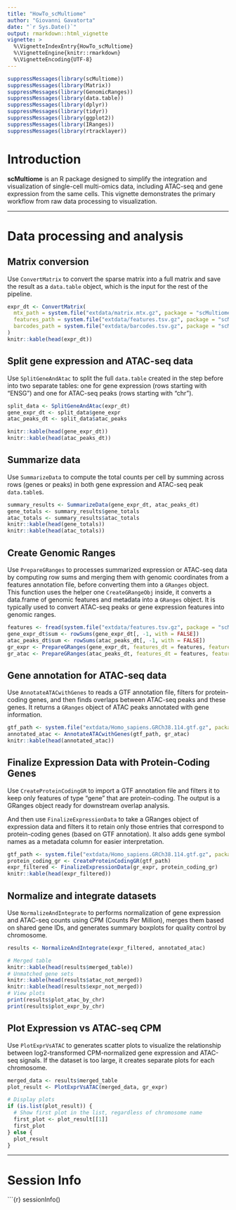 ```yaml
---
title: "HowTo_scMultiome"
author: "Giovanni Gavatorta"
date: "`r Sys.Date()`"
output: rmarkdown::html_vignette
vignette: >
  %\VignetteIndexEntry{HowTo_scMultiome}
  %\VignetteEngine{knitr::rmarkdown}
  %\VignetteEncoding{UTF-8}
---
```


```r
suppressMessages(library(scMultiome))
suppressMessages(library(Matrix))
suppressMessages(library(GenomicRanges))
suppressMessages(library(data.table))
suppressMessages(library(dplyr)) 
suppressMessages(library(tidyr)) 
suppressMessages(library(ggplot2))
suppressMessages(library(IRanges))
suppressMessages(library(rtracklayer))
```

# Introduction

**scMultiome** is an R package designed to simplify the integration and visualization of single-cell multi-omics data, including ATAC-seq and gene expression from the same cells. This vignette demonstrates the primary workflow from raw data processing to visualization.

------------------------------------------------------------------------

# Data processing and analysis

## Matrix conversion

Use `ConvertMatrix` to convert the sparse matrix into a full matrix and save the result as a `data.table` object, which is the input for the rest of the pipeline.

```r
expr_dt <- ConvertMatrix(
  mtx_path = system.file("extdata/matrix.mtx.gz", package = "scMultiome"),
  features_path = system.file("extdata/features.tsv.gz", package = "scMultiome"),
  barcodes_path = system.file("extdata/barcodes.tsv.gz", package = "scMultiome")
)
knitr::kable(head(expr_dt))
```

## Split gene expression and ATAC-seq data

Use `SplitGeneAndAtac` to split the full `data.table` created in the step before into two separate tables: one for gene expression (rows starting with "ENSG") and one for ATAC-seq peaks (rows starting with "chr").

```r
split_data <- SplitGeneAndAtac(expr_dt)
gene_expr_dt <- split_data$gene_expr
atac_peaks_dt <- split_data$atac_peaks

knitr::kable(head(gene_expr_dt))
knitr::kable(head(atac_peaks_dt))
```

## Summarize data

Use `SummarizeData` to compute the total counts per cell by summing across rows (genes or peaks) in both gene expression and ATAC-seq peak `data.table`s.

```r
summary_results <- SummarizeData(gene_expr_dt, atac_peaks_dt)
gene_totals <- summary_results$gene_totals
atac_totals <- summary_results$atac_totals
knitr::kable(head(gene_totals))
knitr::kable(head(atac_totals))
```

## Create Genomic Ranges
Use `PrepareGRanges` to processes summarized expression or ATAC-seq data by computing row sums and merging them with genomic coordinates from a features annotation file, before converting them into a `GRanges` object.<br>
This function uses the helper one `CreateGRangeObj` inside, it converts a data.frame of genomic features and metadata into a `GRanges` object. It is typically used to convert ATAC-seq peaks or gene expression features into genomic ranges.

```r
features <- fread(system.file("extdata/features.tsv.gz", package = "scMultiome"), header = FALSE)
gene_expr_dt$sum <- rowSums(gene_expr_dt[, -1, with = FALSE])
atac_peaks_dt$sum <- rowSums(atac_peaks_dt[, -1, with = FALSE])
gr_expr <- PrepareGRanges(gene_expr_dt, features_dt = features, feature_id = "Expr")
gr_atac <- PrepareGRanges(atac_peaks_dt, features_dt = features, feature_id = "ATAC")
```

## Gene annotation for ATAC-seq data

Use `AnnotateATACwithGenes` to reads a GTF annotation file, filters for protein-coding genes, and then finds overlaps between ATAC-seq peaks and these genes. It returns a `GRanges` object of ATAC peaks annotated with gene information.

```r
gtf_path <- system.file("extdata/Homo_sapiens.GRCh38.114.gtf.gz", package = "scMultiome")
annotated_atac <- AnnotateATACwithGenes(gtf_path, gr_atac)
knitr::kable(head(annotated_atac))
```

## Finalize Expression Data with Protein-Coding Genes

Use `CreateProteinCodingGR` to import a GTF annotation file and filters it to keep only features of type "gene" that are protein-coding. The output is a GRanges object ready for downstream overlap analysis.

And then use `FinalizeExpressionData` to take a GRanges object of expression data and filters it to retain only those entries that correspond to protein-coding genes (based on GTF annotation). It also adds gene symbol names as a metadata column for easier interpretation.

```r
gtf_path <- system.file("extdata/Homo_sapiens.GRCh38.114.gtf.gz", package = "scMultiome")
protein_coding_gr <- CreateProteinCodingGR(gtf_path)
expr_filtered <- FinalizeExpressionData(gr_expr, protein_coding_gr)
knitr::kable(head(expr_filtered))
```

## Normalize and integrate datasets

Use `NormalizeAndIntegrate` to performs normalization of gene expression and ATAC-seq counts using CPM (Counts Per Million), merges them based on shared gene IDs, and generates summary boxplots for quality control by chromosome.

```r
results <- NormalizeAndIntegrate(expr_filtered, annotated_atac)

# Merged table
knitr::kable(head(results$merged_table))
# Unmatched gene sets
knitr::kable(head(results$atac_not_merged))
knitr::kable(head(results$expr_not_merged))
# View plots
print(results$plot_atac_by_chr)
print(results$plot_expr_by_chr)

```

## Plot Expression vs ATAC-seq CPM

Use `PlotExprVsATAC` to generates scatter plots to visualize the relationship between log2-transformed CPM-normalized gene expression and ATAC-seq signals. If the dataset is too large, it creates separate plots for each chromosome.

```r
merged_data <- results$merged_table
plot_result <- PlotExprVsATAC(merged_data, gr_expr)

# Display plots
if (is.list(plot_result)) {
  # Show first plot in the list, regardless of chromosome name
  first_plot <- plot_result[[1]]
  first_plot
} else {
  plot_result
}
```

------------------------------------------------------------------------

# Session Info

\`\`\`{r} sessionInfo()
